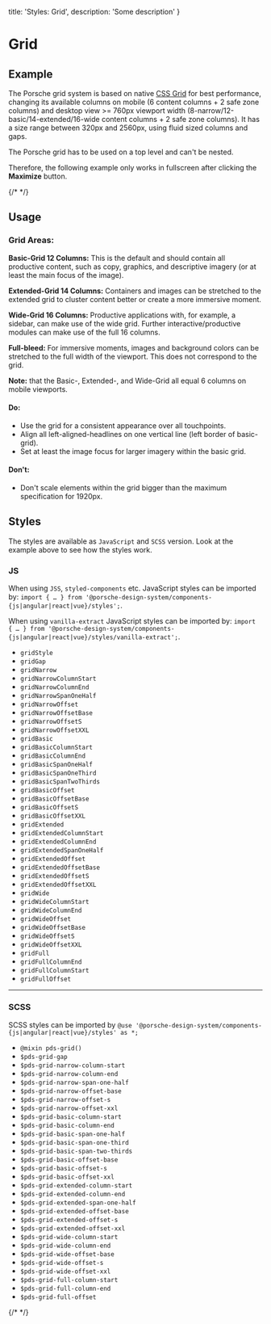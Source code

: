 
  title: 'Styles: Grid',
  description: 'Some description'
}

# Grid

## Example

The Porsche grid system is based on native [CSS Grid](https://css-tricks.com/snippets/css/complete-guide-grid) for best
performance, changing its available columns on mobile (6 content columns + 2 safe zone columns) and desktop view >=
760px viewport width (8-narrow/12-basic/14-extended/16-wide content columns + 2 safe zone columns). It has a size range
between 320px and 2560px, using fluid sized columns and gaps.

<Notification heading="Important" headingTag="h3" state="warning">
  The Porsche grid has to be used on a top level and can't be nested.

  Therefore, the following example only works in fullscreen after clicking the **Maximize** button.
</Notification>

{/* <Playground :frameworkMarkup="codeExample" :externalStackBlitzDependencies="['styled-components']" :config="config"><ExampleStylesGrid /></Playground> */}

## Usage

### Grid Areas:

**Basic-Grid 12 Columns:** This is the default and should contain all productive content, such as copy, graphics, and
descriptive imagery (or at least the main focus of the image).

**Extended-Grid 14 Columns:** Containers and images can be stretched to the extended grid to cluster content better or
create a more immersive moment.

**Wide-Grid 16 Columns:** Productive applications with, for example, a sidebar, can make use of the wide grid. Further
interactive/productive modules can make use of the full 16 columns.

**Full-bleed:** For immersive moments, images and background colors can be stretched to the full width of the viewport.
  This does not correspond to the grid.

**Note:** that the Basic-, Extended-, and Wide-Grid all equal 6 columns on mobile viewports.

#### Do:

- Use the grid for a consistent appearance over all touchpoints.
- Align all left-aligned-headlines on one vertical line (left border of basic-grid).
- Set at least the image focus for larger imagery within the basic grid.

#### Don't:

- Don't scale elements within the grid bigger than the maximum specification for 1920px.

## Styles

The styles are available as `JavaScript` and `SCSS` version. Look at the example above to see how the styles work.

### JS

When using `JSS`, `styled-components` etc. JavaScript styles can be imported by:
  `import { … } from '@porsche-design-system/components-{js|angular|react|vue}/styles';`.

When using `vanilla-extract` JavaScript styles can be imported by:
  `import { … } from '@porsche-design-system/components-{js|angular|react|vue}/styles/vanilla-extract';`.

- `gridStyle`
- `gridGap`
- `gridNarrow`
- `gridNarrowColumnStart`
- `gridNarrowColumnEnd`
- `gridNarrowSpanOneHalf`
- `gridNarrowOffset`
- `gridNarrowOffsetBase`
- `gridNarrowOffsetS`
- `gridNarrowOffsetXXL`
- `gridBasic`
- `gridBasicColumnStart`
- `gridBasicColumnEnd`
- `gridBasicSpanOneHalf`
- `gridBasicSpanOneThird`
- `gridBasicSpanTwoThirds`
- `gridBasicOffset`
- `gridBasicOffsetBase`
- `gridBasicOffsetS`
- `gridBasicOffsetXXL`
- `gridExtended`
- `gridExtendedColumnStart`
- `gridExtendedColumnEnd`
- `gridExtendedSpanOneHalf`
- `gridExtendedOffset`
- `gridExtendedOffsetBase`
- `gridExtendedOffsetS`
- `gridExtendedOffsetXXL`
- `gridWide`
- `gridWideColumnStart`
- `gridWideColumnEnd`
- `gridWideOffset`
- `gridWideOffsetBase`
- `gridWideOffsetS`
- `gridWideOffsetXXL`
- `gridFull`
- `gridFullColumnEnd`
- `gridFullColumnStart`
- `gridFullOffset`

---

### SCSS

SCSS styles can be imported by `@use '@porsche-design-system/components-{js|angular|react|vue}/styles' as *;`

- `@mixin pds-grid()`
- `$pds-grid-gap`
- `$pds-grid-narrow-column-start`
- `$pds-grid-narrow-column-end`
- `$pds-grid-narrow-span-one-half`
- `$pds-grid-narrow-offset-base`
- `$pds-grid-narrow-offset-s`
- `$pds-grid-narrow-offset-xxl`
- `$pds-grid-basic-column-start`
- `$pds-grid-basic-column-end`
- `$pds-grid-basic-span-one-half`
- `$pds-grid-basic-span-one-third`
- `$pds-grid-basic-span-two-thirds`
- `$pds-grid-basic-offset-base`
- `$pds-grid-basic-offset-s`
- `$pds-grid-basic-offset-xxl`
- `$pds-grid-extended-column-start`
- `$pds-grid-extended-column-end`
- `$pds-grid-extended-span-one-half`
- `$pds-grid-extended-offset-base`
- `$pds-grid-extended-offset-s`
- `$pds-grid-extended-offset-xxl`
- `$pds-grid-wide-column-start`
- `$pds-grid-wide-column-end`
- `$pds-grid-wide-offset-base`
- `$pds-grid-wide-offset-s`
- `$pds-grid-wide-offset-xxl`
- `$pds-grid-full-column-start`
- `$pds-grid-full-column-end`
- `$pds-grid-full-offset`

{/* <script lang="ts">

  @Component({
  components: {
  ExampleStylesGrid
},
})
  codeExample = getStylesGridCodeSamples();
  config = { supportsFullWindow: true };

  public mounted(): void {
  adjustSelectedFramework(this.codeExample);
}
}
</script> */}

